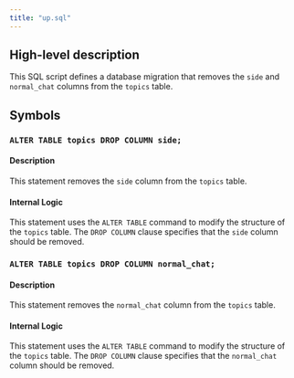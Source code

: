 ```yaml
---
title: "up.sql"
---
```


## High-level description
This SQL script defines a database migration that removes the `side` and `normal_chat` columns from the `topics` table. 

## Symbols

### `ALTER TABLE topics DROP COLUMN side;`
#### Description
This statement removes the `side` column from the `topics` table.

#### Internal Logic
This statement uses the `ALTER TABLE` command to modify the structure of the `topics` table. The `DROP COLUMN` clause specifies that the `side` column should be removed.

### `ALTER TABLE topics DROP COLUMN normal_chat;`
#### Description
This statement removes the `normal_chat` column from the `topics` table.

#### Internal Logic
This statement uses the `ALTER TABLE` command to modify the structure of the `topics` table. The `DROP COLUMN` clause specifies that the `normal_chat` column should be removed.
